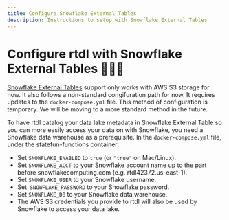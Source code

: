 ```yaml
---
title: Configure Snowflake External Tables
description: Instructions to setup with Snowflake External Tables
---
```


# Configure rtdl with Snowflake External Tables 🤷🏽‍♂️

[Snowflake External Tables](https://docs.snowflake.com/en/user-guide/tables-external-intro.html) support only works with AWS S3 storage for now. It also follows a non-standard congifuration path for now. It requires updates to the `docker-compose.yml` file. This method of configuration is temporary. We will be moving to a more standard method in the future.

To have rtdl catalog your data lake metadata in Snowflake External Table so you can more easily access your data on with Snowflake, you need a Snowflake data warehouse as a prerequisite. In the `docker-compose.yml` file, under the statefun-functions container:
  * Set `SNOWFLAKE_ENABLED` to `true` (or `"true"` on Mac/Linux).
  * Set `SNOWFLAKE_ACCT` to your Snowflake account name up to the part before snowflakecomputing.com (e.g. rtdl42372.us-east-1).
  * Set `SNOWFLAKE_USER` to your Snowflake username.
  * Set` SNOWFLAKE_PASSWORD` to your Snowflake password.
  * Set `SNOWFLAKE_DB` to your Snowflake data warehouse.
  * The AWS S3 credentials you provide to rtdl will also be used by Snowflake to access your data lake.
